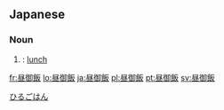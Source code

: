 ==Japanese==
{{ja-kanjitab|ひる|ご|はん|yomi=ko}}

===Noun===
{{ja-noun|ひるごはん}}

# {{alternative spelling of|昼ご飯|lang=ja}}: [[lunch]]

[[Category:Japanese basic words|ひるごはん]]

[[fr:昼御飯]]
[[lo:昼御飯]]
[[ja:昼御飯]]
[[pl:昼御飯]]
[[pt:昼御飯]]
[[sv:昼御飯]]
